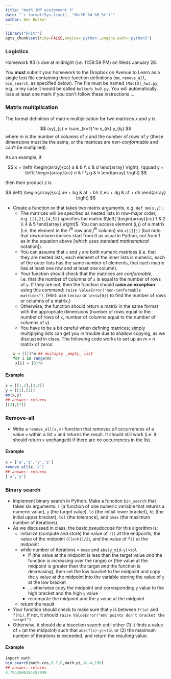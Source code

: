 ```yaml
---
title: "math 1MP assignment 3"
date: "`r format(Sys.time(), '%H:%M %d %B %Y')`"
author: Ben Bolker
---
```


```r
library("knitr")
opts_chunk$set(tidy=FALSE,engine='python',engine.path='python3')
```

### Logistics

Homework #3 is due at midnight (i.e. 11:59:59 PM) on Weds January 28.

You **must** submit your homework to the Dropbox on Avenue to Learn as a single text file containing three function definitions (`mm`, `remove_all`, `bin_search`, as specified below).  The file must be named `[MacID]_hw3.py`, e.g. in my case it would be called `bolkerb_hw3.py`.  You will automatically lose at least one mark if you don't follow these instructions ...

### Matrix multiplication

The formal definition of matrix multiplication for two matrices $x$ and $y$ is

$$
(xy)_{ij} = \sum_{k=1}^m x_{ik} y_{kj}
$$
where $m$ is the number of columns of $x$ and the number of rows of $y$ (these dimensions must be the same, or the matrices are *non-conformable* and can't be multiplied).

As an example, if 

$$
x = \left( \begin{array}{cc} a & b \\ c & d \end{array} \right), \qquad
y = \left( \begin{array}{cc} e & f \\ g & h \end{array} \right)
$$

then their product $z$ is

$$
\left( \begin{array}{cc} ae + bg & af + bh \\ ec + dg & cf + dh \end{array} \right)
$$

* Create a function `mm` that takes two matrix arguments, e.g. `def mm(x,y):`.
    * The matrices will be specified as nested lists in row-major order, e.g. `[[1,2],[4,5]]` specifies the matrix $\left( \begin{array}{cc} 1 & 2 \\ 4 & 5 \end{array} \right)$.  You can access element $(i,j)$ of a matrix (i.e. the element in the $i^\textrm{th}$ row and $j^\textrm{th}$ column) via `x[i][j]` (but note that row/column indices start from 0 as usual in Python, not from 1 as in the equation above [which uses standard *mathematical* notation]).
	* You can assume that `x` and `y` are both numeric matrices (i.e. that they are nested lists, each element of the inner lists is numeric, each of the outer lists has the same number of elements, that each matrix has at least one row and at least one column).
	* Your function should check that the matrices are *conformable*, i.e. that the number of columns of `x` is equal to the number of rows of `y`.  If they are not, then the function should **raise an exception** using this command: `raise ValueError("non-conformable matrices")`.  (Hint: use `len(w)` or `len(w[0])` to find the number of rows or columns of a matrix.)
    * Otherwise, the function should return a matrix in the same format with the appropriate dimensions (number of rows equal to the number of rows of `x`, number of columns equal to the number of columns of `y`).
	* You have to be a bit careful when defining matrices; simply multiplying lists can get you in trouble due to shallow copying, as we discussed in class.  The following code works to set up an $m \times n$ matrix of zeros:
```r
x = [[]]*m ## multiply _empty_ list
for i in range(m):
   x[i] = [0]*n
```

#### Example

```r
x = [[1,2],[3,4]]
y = [[1],[1]]
mm(x,y)
## answer: returns
[[3],[7]]
```



### Remove-all

* Write a `remove_all(x,v)` function that removes *all* occurrences of a value `v` within a list `x` and returns the result.  It should still work (i.e. it should return `x` unchanged) if there are no occurrences in the list.

#### Example

```r
x = ['a','z','y','z']
remove_all(x,'z')
## answer: returns
['a','y']
```

### Binary search

* implement binary search in Python.  Make a function `bin_search` that takes six arguments: `f` (a function of one numeric variable that returns a numeric value), `y` (the target value), `lo` (the initial lower bracket), `hi` (the initial upper bracket), `tol` (the tolerance), and `nmax` (the maximum number of iterations).
* As we discussed in class, the basic *pseudocode* for this algorithm is:
    * initialize (compute and store) the value of `f()` at the endpoints, the value of the midpoint (`(lo+hi)/2`), and the value of `f()` at the midpoint
    * while number of iterations < `nmax` and `abs(y_mid-y)>tol`
		 * if (the value at the midpoint is less than the target value *and* the function is increasing over the range) *or* (the value at the midpoint is greater than the target *and* the function is decreasing), then set the low bracket to the midpoint and copy the `y` value at the midpoint into the variable storing the value of `y` at the low bracket
		 * ... otherwise copy the midpoint and corresponding `y` value to the high bracket and the high `y` value
         * recompute the midpoint and the `y` value at the midpoint
    * return the result
* Your function should check to make sure that `y` is between `f(lo)` and `f(hi)`.  If not, it should `raise ValueError("end points don't bracket the target")`
* Otherwise, it should do a bisection search until either (1) it finds a value of `x` (at the midpoint) such that `abs(f(x)-y)<tol` or (2) the maximum number of iterations is exceeded, and return the resulting value.

#### Example

```r
import math
bin_search(math.cos,0.7,0,math.pi,1e-4,100)
## answer: returns
0.7953690385187049
```
